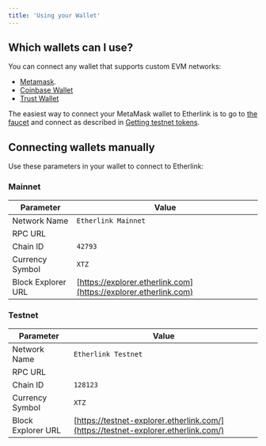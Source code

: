 ```yaml
---
title: 'Using your Wallet'
---
```



## Which wallets can I use?

You can connect any wallet that supports custom EVM networks:
- [Metamask](https://support.metamask.io/networks-and-sidechains/managing-networks/how-to-add-a-custom-network-rpc/).
- [Coinbase Wallet](https://www.coinbase.com/en-gb/learn/wallet/How-to-add-custom-networks-Coinbase-Wallet#:~:text=With%20Coinbase%20Wallet%2C%20EVM%2Dcompatible,added%20as%20a%20custom%20network.)
- [Trust Wallet](https://community.trustwallet.com/t/how-to-add-a-custom-network-on-the-trust-wallet-mobile-app/626781)

The easiest way to connect your MetaMask wallet to Etherlink is to go to [the faucet](https://faucet.etherlink.com/) and connect as described in [Getting testnet tokens](/get-started/getting-testnet-tokens).

## Connecting wallets manually

Use these parameters in your wallet to connect to Etherlink:

### Mainnet

| Parameter          | Value                                                                                    |
| ------------------ | ---------------------------------------------------------------------------------------- |
| Network Name       | `Etherlink Mainnet`                                                                      |
| RPC URL            | <InlineCopy code="https://node.mainnet.etherlink.com" />                                 |
| Chain ID           | `42793`                                                                                  |
| Currency Symbol    | `XTZ`                                                                                    |
| Block Explorer URL | [https://explorer.etherlink.com](https://explorer.etherlink.com)                         |

### Testnet

| Parameter          | Value                                                                                    |
| ------------------ | ---------------------------------------------------------------------------------------- |
| Network Name       | `Etherlink Testnet`                                                                      |
| RPC URL            | <InlineCopy code="https://node.ghostnet.etherlink.com" />                                |
| Chain ID           | `128123`                                                                                 |
| Currency Symbol    | `XTZ`                                                                                    |
| Block Explorer URL | [https://testnet-explorer.etherlink.com/](https://testnet-explorer.etherlink.com/)       |
